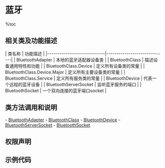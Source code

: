 = 蓝牙 =

%toc

== 相关类及功能描述 ==
{{{class="brush:java"
import android.bluetooth.BluetoothAdapter;
import android.bluetooth.BluetoothClass;
import android.bluetooth.BluetoothDevice;
import android.bluetooth.BluetoothServerSocket;
import android.bluetooth.BluetoothSocket;
}}}

| 类名称                      | 功能描述                     |
|-----------------------------|------------------------------|
| BluetoothAdapter            | 本地的蓝牙适配器设备类       |
| BluetoothClass              | 描述设备通用特性和功能       |
| BluetoothClass.Device       | 定义所有设备类的常量         |
| BluetoothClass.Device.Major | 定义所有主要设备类的常量     |
| BluetoothClass.Service      | 定义所有服务类的常量         |
| BluetoothDevice             | 代表一个远程的蓝牙设备       |
| BluetoothServerSocket       | 监听蓝牙服务的端口           |
| BluetoothSocket             | 一个双向连接的蓝牙端口socket |

== 类方法调用和说明 ==
- [[BluetoothAdapter]]
- [[BluetoothClass]]
- [[BluetoothDevice]]
- [[BluetoothServerSocket]]
- [[BluetoothSocket]]

== 权限声明 ==
{{{class="brush:xml"
<uses-permission android:name="android.permission.BLUETOOTH_ADMIN" />  
<uses-permission android:name="android.permission.BLUETOOTH" />  
}}}

== 示例代码 ==
